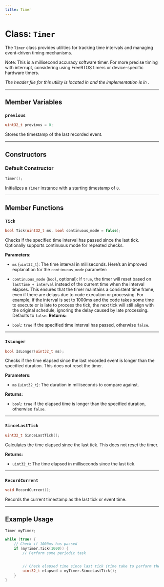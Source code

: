 ```yaml
---
title: Timer
---
```


# Class: `Timer`

The `Timer` class provides utilities for tracking time intervals and managing event-driven timing mechanisms.

Note: This is a millisecond accuracy software timer. For more precise timing with interrupt, considering using FreeRTOS timers or device-specific hardware timers.

*The header file for this utility is located in <GithubLink path="os/framework/Timer.h"/> and the implementation is in <GithubLink path="os/framework/Timer.cpp"/>.*

---

## Member Variables

### `previous`
```cpp
uint32_t previous = 0;
```

Stores the timestamp of the last recorded event.

---

## Constructors

### Default Constructor
```cpp
Timer();
```

Initializes a `Timer` instance with a starting timestamp of `0`.

---

## Member Functions

### `Tick`
```cpp
bool Tick(uint32_t ms, bool continuous_mode = false);
```

Checks if the specified time interval has passed since the last tick. Optionally supports continuous mode for repeated checks.

**Parameters:**
- `ms` (`uint32_t`): The time interval in milliseconds.
Here’s an improved explanation for the `continuous_mode` parameter:

- `continuous_mode` (`bool`, optional): If `true`, the timer will reset based on `lastTime + interval` instead of the current time when the interval elapses. This ensures that the timer maintains a consistent time frame, even if there are delays due to code execution or processing. For example, if the interval is set to 1000ms and the code takes some time to execute or is late to process the tick, the next tick will still align with the original schedule, ignoring the delay caused by late processing. Defaults to `false`.
**Returns:**
- `bool`: `true` if the specified time interval has passed, otherwise `false`.

---

### `IsLonger`
```cpp
bool IsLonger(uint32_t ms);
```

Checks if the time elapsed since the last recorded event is longer than the specified duration. This does not reset the timer.

**Parameters:**
- `ms` (`uint32_t`): The duration in milliseconds to compare against.

**Returns:**
- `bool`: `true` if the elapsed time is longer than the specified duration, otherwise `false`.

---

### `SinceLastTick`
```cpp
uint32_t SinceLastTick();
```

Calculates the time elapsed since the last tick. This does not reset the timer.

**Returns:**
- `uint32_t`: The time elapsed in milliseconds since the last tick.

---

### `RecordCurrent`
```cpp
void RecordCurrent();
```

Records the current timestamp as the last tick or event time.

---

## Example Usage

```cpp
Timer myTimer;

while (true) {
    // Check if 1000ms has passed
    if (myTimer.Tick(1000)) {
        // Perform some periodic task


        // Check elapsed time since last tick (time take to perform the task)
        uint32_t elapsed = myTimer.SinceLastTick();
    }
}
``` 
